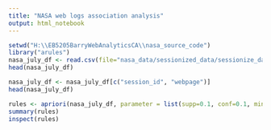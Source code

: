 ```yaml
---
title: "NASA web logs association analysis"
output: html_notebook
---
```



```r
setwd("H:\\EB5205BarryWebAnalyticsCA\\nasa_source_code")
library("arules")
nasa_july_df <- read.csv(file="nasa_data/sessionized_data/sessionize_date_july.csv", header=TRUE, sep=",")
head(nasa_july_df)
```

```r
nasa_july_df <- nasa_july_df[c("session_id", "webpage")]
head(nasa_july_df)
```

```r
rules <- apriori(nasa_july_df, parameter = list(supp=0.1, conf=0.1, minlen=2))
summary(rules)
inspect(rules)
```
